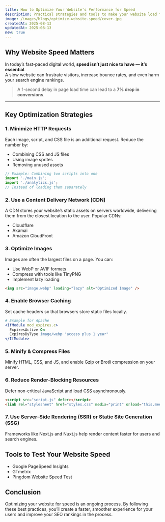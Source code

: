 ```yaml
---
title: How to Optimize Your Website’s Performance for Speed
description: Practical strategies and tools to make your website load faster, improve user experience, and boost SEO rankings.
image: /images/blogs/optimize-website-speed/cover.jpg
createdAt: 2025-08-13
updatedAt: 2025-08-13
new: true
---
```


## Why Website Speed Matters

In today’s fast-paced digital world, **speed isn’t just nice to have — it’s essential**.  
A slow website can frustrate visitors, increase bounce rates, and even harm your search engine rankings.

> A 1-second delay in page load time can lead to a **7% drop in conversions**.

---

## Key Optimization Strategies

### 1. **Minimize HTTP Requests**
Each image, script, and CSS file is an additional request. Reduce the number by:
- Combining CSS and JS files
- Using image sprites
- Removing unused assets

```javascript
// Example: Combining two scripts into one
import './main.js';
import './analytics.js';
// Instead of loading them separately
```

### 2. **Use a Content Delivery Network (CDN)**
A CDN stores your website’s static assets on servers worldwide, delivering them from the closest location to the user.
Popular CDNs:

- Cloudflare
- Akamai
- Amazon CloudFront

### **3. Optimize Images**
Images are often the largest files on a page. You can:

- Use WebP or AVIF formats
- Compress with tools like TinyPNG
- Implement lazy loading

```html
<img src="image.webp" loading="lazy" alt="Optimized Image" />
```

### **4. Enable Browser Caching**
Set cache headers so that browsers store static files locally.

```apache
# Example for Apache
<IfModule mod_expires.c>
  ExpiresActive On
  ExpiresByType image/webp "access plus 1 year"
</IfModule>
```

### **5. Minify & Compress Files**
Minify HTML, CSS, and JS, and enable Gzip or Brotli compression on your server.

### **6. Reduce Render-Blocking Resources**
Defer non-critical JavaScript and load CSS asynchronously.

```html
<script src="script.js" defer></script>
<link rel="stylesheet" href="styles.css" media="print" onload="this.media='all'">
```

### **7. Use Server-Side Rendering (SSR) or Static Site Generation (SSG)**
Frameworks like Next.js and Nuxt.js help render content faster for users and search engines.

## Tools to Test Your Website Speed

- Google PageSpeed Insights
- GTmetrix
- Pingdom Website Speed Test


## Conclusion
Optimizing your website for speed is an ongoing process.
By following these best practices, you’ll create a faster, smoother experience for your users and improve your SEO rankings in the process.
